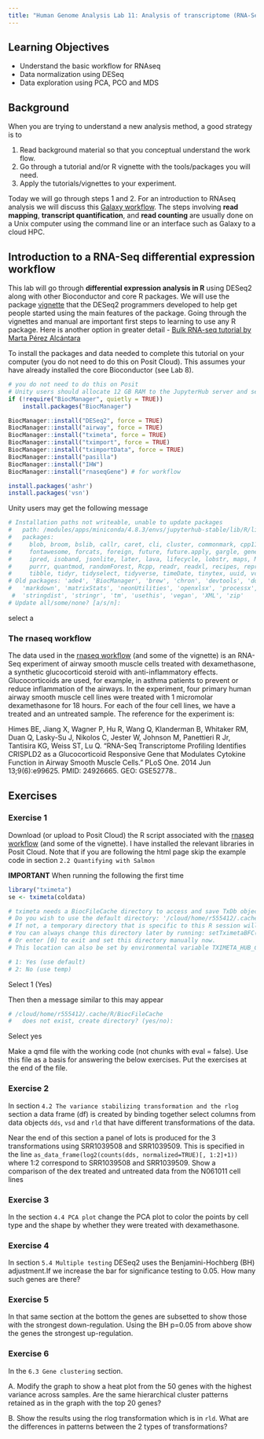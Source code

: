 ```yaml
---
title: "Human Genome Analysis Lab 11: Analysis of transcriptome (RNA-Seq) data"
---
```


## Learning Objectives

* Understand the basic workflow for RNAseq
* Data normalization using DESeq
* Data exploration using PCA, PCO and MDS

## Background

When you are trying to understand a new analysis method, a good strategy is to 

1. Read background material so that you conceptual understand the work flow.
2. Go through a tutorial and/or R vignette with the tools/packages you will need.
3. Apply the tutorials/vignettes to your experiment.

Today we will go through steps 1 and 2. For an introduction to RNAseq analysis we will discuss this [Galaxy workflow](https://training.galaxyproject.org/training-material/topics/transcriptomics/tutorials/rb-rnaseq/tutorial.html). The steps involving __read mapping__, __transcript quantification__, and __read counting__ are usually done on a Unix computer using the command line or an interface such as Galaxy to a cloud HPC.

## Introduction to a RNA-Seq differential expression workflow

This lab will go through __differential expression analysis in R__ using DESeq2 along with other Bioconductor and core R packages. We will use the package [vignette](https://bioconductor.org/packages/release/bioc/html/DESeq2.html) that the DESeq2 programmers developed to help get people started using the main features of the package. Going through the vignettes and manual are important first steps to learning to use any R package. Here is another option in greater detail - [Bulk RNA-seq tutorial by Marta Pérez Alcántara](https://mperalc.gitlab.io/bulk_RNA-seq_workshop_2021/qc.html) 

To install the packages and data needed to complete this tutorial on your computer (you do not need to do this on Posit Cloud). This assumes your have already installed the core Bioconductor (see Lab 8).

```r
# you do not need to do this on Posit
# Unity users should allocate 12 GB RAM to the JupyterHub server and set time to 4 hrs
if (!require("BiocManager", quietly = TRUE))
    install.packages("BiocManager")

BiocManager::install("DESeq2", force = TRUE)
BiocManager::install("airway", force = TRUE)
BiocManager::install("tximeta", force = TRUE)
BiocManager::install("tximport", force = TRUE)
BiocManager::install("tximportData", force = TRUE)
BiocManager::install("pasilla")
BiocManager::install("IHW")
BiocManager::install("rnaseqGene") # for workflow 

```

```r
install.packages('ashr')
install.packages('vsn')
```

Unity users may get the following message

```r
# Installation paths not writeable, unable to update packages
#   path: /modules/apps/miniconda/4.8.3/envs/jupyterhub-stable/lib/R/library
#   packages:
#     blob, broom, bslib, callr, caret, cli, cluster, commonmark, cpp11, crayon, crul, curl, data.table, DBI, dbplyr, desc, digest, dplyr, dtplyr, e1071, evaluate, farver,
#     fontawesome, forcats, foreign, future, future.apply, gargle, generics, ggplot2, glmnet, globals, googlesheets4, gtable, hardhat, haven, hms, htmltools, httpuv, httr,
#     ipred, isoband, jsonlite, later, lava, lifecycle, lobstr, maps, MASS, Matrix, mgcv, modelr, nlme, nnet, openssl, parallelly, pbdZMQ, pillar, pkgload, progressr, proxy,
#     purrr, quantmod, randomForest, Rcpp, readr, readxl, recipes, reprex, rlang, rmarkdown, rpart, rstudioapi, rvest, sass, scales, shiny, stringi, survival, sys, testthat,
#     tibble, tidyr, tidyselect, tidyverse, timeDate, tinytex, uuid, vctrs, viridisLite, vroom, xfun, xts, yaml, zoo
# Old packages: 'ade4', 'BiocManager', 'brew', 'chron', 'devtools', 'downlit', 'DT', 'duckdb', 'gert', 'gh', 'gitcreds', 'igraph', 'knitr', 'latticeExtra', 'mapdata',
#   'markdown', 'matrixStats', 'neonUtilities', 'openxlsx', 'processx', 'ps', 'qdapRegex', 'R.methodsS3', 'R.oo', 'R.utils', 'RCurl', 'roxygen2', 'rversions', 'sp',
 #  'stringdist', 'stringr', 'tm', 'usethis', 'vegan', 'XML', 'zip'
# Update all/some/none? [a/s/n]: 
```

select a

### The rnaseq workflow

The data used in the [rnaseq workflow](https://bioconductor.org/packages/release/workflows/html/rnaseqGene.html) (and some of the vignette) is an RNA-Seq experiment of airway smooth muscle cells treated with dexamethasone, a synthetic glucocorticoid steroid with anti-inflammatory effects. Glucocorticoids are used, for example, in asthma patients to prevent or reduce inflammation of the airways. In the experiment, four primary human airway smooth muscle cell lines were treated with 1 micromolar dexamethasone for 18 hours. For each of the four cell lines, we have a treated and an untreated sample. The reference for the experiment is:

Himes BE, Jiang X, Wagner P, Hu R, Wang Q, Klanderman B, Whitaker RM, Duan Q, Lasky-Su J, Nikolos C, Jester W, Johnson M, Panettieri R Jr, Tantisira KG, Weiss ST, Lu Q. "RNA-Seq Transcriptome Profiling Identifies CRISPLD2 as a Glucocorticoid Responsive Gene that Modulates Cytokine Function in Airway Smooth Muscle Cells." PLoS One. 2014 Jun 13;9(6):e99625. PMID: 24926665. GEO: GSE52778.. 

## Exercises

### Exercise 1

Download (or upload to Posit Cloud) the R script associated with the [rnaseq workflow](https://bioconductor.org/packages/release/workflows/html/rnaseqGene.html) (and some of the vignette). I have installed the relevant libraries in Posit Cloud. Note that if you are following the html page skip the example code in section `2.2 Quantifying with Salmon`

__IMPORTANT__
When running the following the first time
```r
library("tximeta")
se <- tximeta(coldata)
```

```r
# tximeta needs a BiocFileCache directory to access and save TxDb objects.
# Do you wish to use the default directory: '/cloud/home/r555412/.cache/R/BiocFileCache'?
# If not, a temporary directory that is specific to this R session will be used.
# You can always change this directory later by running: setTximetaBFC()
# Or enter [0] to exit and set this directory manually now.
# This location can also be set by environmental variable TXIMETA_HUB_CACHE. 

# 1: Yes (use default)
# 2: No (use temp)
```

Select 1 (Yes)

Then then a message similar to this may appear
```r
# /cloud/home/r555412/.cache/R/BiocFileCache
#   does not exist, create directory? (yes/no): 
```

Select yes

Make a qmd file with the working code (not chunks with eval = false). Use this file as a basis for answering the below exercises. Put the exercises at the end of the file. 


### Exercise 2

In section `4.2 The variance stabilizing transformation and the rlog` section a data frame (df) is created by binding together select columns from data objects `dds`, `vsd` and `rld` that have different transformations of the data. 

Near the end of this section a panel of lots is produced for the 3 transformations using SRR1039508 and SRR1039509. This is specified in the line `as_data_frame(log2(counts(dds, normalized=TRUE)[, 1:2]+1))`  where 1:2 correspond to SRR1039508 and SRR1039509. Show a comparison of the dex treated and untreated data from the N061011 cell lines

### Exercise 3

In the section `4.4 PCA plot` change the PCA plot to color the points by cell type and the shape by whether they were treated with dexamethasone. 

### Exercise 4

In section `5.4 Multiple testing` DESeq2 uses the Benjamini-Hochberg (BH) adjustment.If we increase the bar for significance testing to 0.05. How many such genes are there? 

### Exercise 5

In that same section at the bottom the genes are subsetted to show those with the strongest down-regulation. Using the BH p=0.05 from above show the genes the strongest up-regulation.

### Exercise 6

In the `6.3 Gene clustering` section. 

A. Modify the graph to show a heat plot from the 50 genes with the highest variance across samples. Are the same hierarchical cluster patterns retained as in the graph with the top 20 genes? 

B. Show the results using the rlog transformation which is in `rld`. What are the differences in patterns between the 2 types of transformations?

